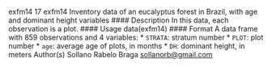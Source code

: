 exfm14 17
exfm14 Inventory data of an eucalyptus forest in Brazil, with age and dominant
height variables
#### Description
In this data, each observation is a plot.
#### Usage
data(exfm14)
#### Format
A data frame with 859 observations and 4 variables:
* ``STRATA``: stratum number
* ``PLOT``: plot number
* ``age ``: average age of plots, in months
* `` DH``: dominant height, in meters
Author(s)
Sollano Rabelo Braga <sollanorb@gmail.com>
